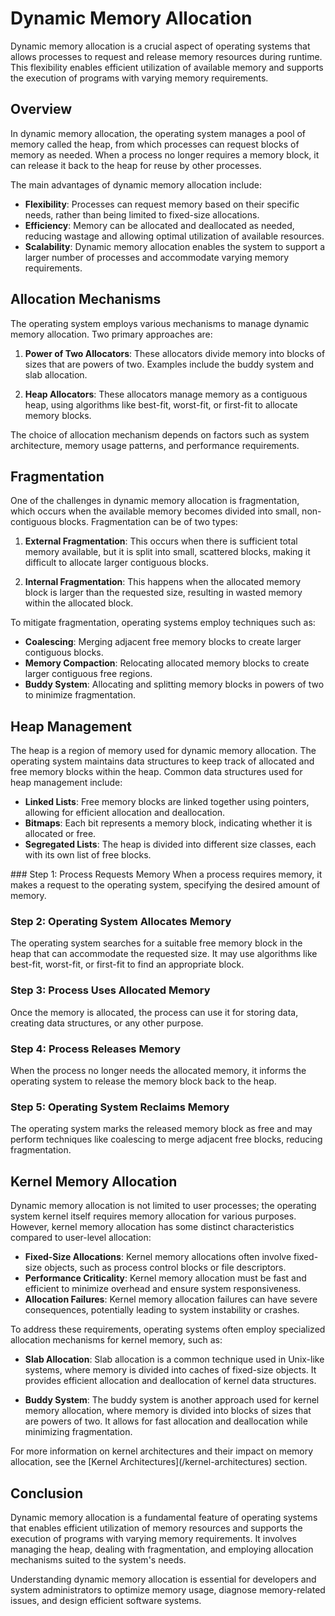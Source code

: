 
# Dynamic Memory Allocation

Dynamic memory allocation is a crucial aspect of operating systems that allows processes to request and release memory resources during runtime. This flexibility enables efficient utilization of available memory and supports the execution of programs with varying memory requirements.

## Overview

In dynamic memory allocation, the operating system manages a pool of memory called the heap, from which processes can request blocks of memory as needed. When a process no longer requires a memory block, it can release it back to the heap for reuse by other processes.

The main advantages of dynamic memory allocation include:

- **Flexibility**: Processes can request memory based on their specific needs, rather than being limited to fixed-size allocations.
- **Efficiency**: Memory can be allocated and deallocated as needed, reducing wastage and allowing optimal utilization of available resources.
- **Scalability**: Dynamic memory allocation enables the system to support a larger number of processes and accommodate varying memory requirements.

## Allocation Mechanisms

The operating system employs various mechanisms to manage dynamic memory allocation. Two primary approaches are:

1. **Power of Two Allocators**: These allocators divide memory into blocks of sizes that are powers of two. Examples include the buddy system and slab allocation.

2. **Heap Allocators**: These allocators manage memory as a contiguous heap, using algorithms like best-fit, worst-fit, or first-fit to allocate memory blocks.

<Callout type="info">
The choice of allocation mechanism depends on factors such as system architecture, memory usage patterns, and performance requirements.
</Callout>

## Fragmentation

One of the challenges in dynamic memory allocation is fragmentation, which occurs when the available memory becomes divided into small, non-contiguous blocks. Fragmentation can be of two types:

1. **External Fragmentation**: This occurs when there is sufficient total memory available, but it is split into small, scattered blocks, making it difficult to allocate larger contiguous blocks.

2. **Internal Fragmentation**: This happens when the allocated memory block is larger than the requested size, resulting in wasted memory within the allocated block.

To mitigate fragmentation, operating systems employ techniques such as:

- **Coalescing**: Merging adjacent free memory blocks to create larger contiguous blocks.
- **Memory Compaction**: Relocating allocated memory blocks to create larger contiguous free regions.
- **Buddy System**: Allocating and splitting memory blocks in powers of two to minimize fragmentation.

## Heap Management

The heap is a region of memory used for dynamic memory allocation. The operating system maintains data structures to keep track of allocated and free memory blocks within the heap. Common data structures used for heap management include:

- **Linked Lists**: Free memory blocks are linked together using pointers, allowing for efficient allocation and deallocation.
- **Bitmaps**: Each bit represents a memory block, indicating whether it is allocated or free.
- **Segregated Lists**: The heap is divided into different size classes, each with its own list of free blocks.

<Steps>
### Step 1: Process Requests Memory
When a process requires memory, it makes a request to the operating system, specifying the desired amount of memory.

### Step 2: Operating System Allocates Memory
The operating system searches for a suitable free memory block in the heap that can accommodate the requested size. It may use algorithms like best-fit, worst-fit, or first-fit to find an appropriate block.

### Step 3: Process Uses Allocated Memory
Once the memory is allocated, the process can use it for storing data, creating data structures, or any other purpose.

### Step 4: Process Releases Memory
When the process no longer needs the allocated memory, it informs the operating system to release the memory block back to the heap.

### Step 5: Operating System Reclaims Memory
The operating system marks the released memory block as free and may perform techniques like coalescing to merge adjacent free blocks, reducing fragmentation.
</Steps>

## Kernel Memory Allocation

Dynamic memory allocation is not limited to user processes; the operating system kernel itself requires memory allocation for various purposes. However, kernel memory allocation has some distinct characteristics compared to user-level allocation:

- **Fixed-Size Allocations**: Kernel memory allocations often involve fixed-size objects, such as process control blocks or file descriptors.
- **Performance Criticality**: Kernel memory allocation must be fast and efficient to minimize overhead and ensure system responsiveness.
- **Allocation Failures**: Kernel memory allocation failures can have severe consequences, potentially leading to system instability or crashes.

To address these requirements, operating systems often employ specialized allocation mechanisms for kernel memory, such as:

- **Slab Allocation**: Slab allocation is a common technique used in Unix-like systems, where memory is divided into caches of fixed-size objects. It provides efficient allocation and deallocation of kernel data structures.

- **Buddy System**: The buddy system is another approach used for kernel memory allocation, where memory is divided into blocks of sizes that are powers of two. It allows for fast allocation and deallocation while minimizing fragmentation.

<Callout type="info">
For more information on kernel architectures and their impact on memory allocation, see the [Kernel Architectures](/kernel-architectures) section.
</Callout>

## Conclusion

Dynamic memory allocation is a fundamental feature of operating systems that enables efficient utilization of memory resources and supports the execution of programs with varying memory requirements. It involves managing the heap, dealing with fragmentation, and employing allocation mechanisms suited to the system's needs.

Understanding dynamic memory allocation is essential for developers and system administrators to optimize memory usage, diagnose memory-related issues, and design efficient software systems.